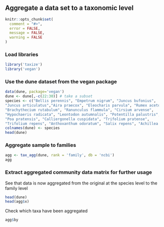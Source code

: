 ## Aggregate a data set to a taxonomic level

```r
knitr::opts_chunk$set(
  comment = "#>",
  error = FALSE,
  message = FALSE,
  warning = FALSE
)
```

### Load libraries

```r
library('taxize')
library('vegan')
```

### Use the dune dataset from the vegan package

```r
data(dune, package='vegan')
dune <- dune[,-c(22:30)] # take a subset
species <- c("Bellis perennis", "Empetrum nigrum", "Juncus bufonius",
"Juncus articulatus","Aira praecox", "Eleocharis parvula", "Rumex acetosa", "Vicia lathyroides",
"Brachythecium rutabulum", "Ranunculus flammula", "Cirsium arvense",
"Hypochaeris radicata", "Leontodon autumnalis", "Potentilla palustris",
"Poa pratensis", "Calliergonella cuspidata", "Trifolium pratense",
"Trifolium repens", "Anthoxanthum odoratum", "Salix repens", "Achillea millefolium")
colnames(dune) <- species
head(dune)
```

### Aggregate sample to families

```r
agg <- tax_agg(dune, rank = 'family', db = 'ncbi')
agg
```

### Extract aggregated community data matrix for further usage

See that data is now aggregated from the original at the species level to the family level

```r
head(dune)
head(agg$x)
```

Check which taxa have been aggregated

```r
agg$by
```
